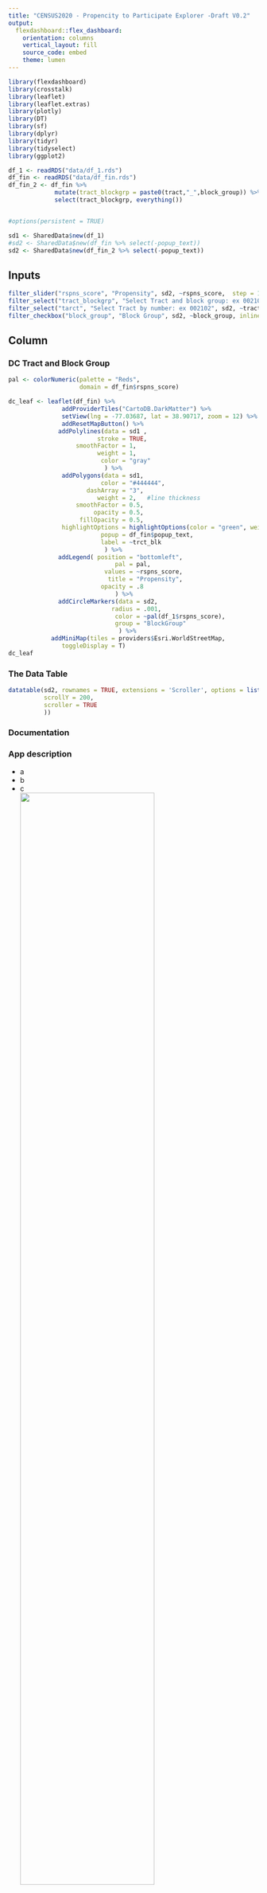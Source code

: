 ```yaml
---
title: "CENSUS2020 - Propencity to Participate Explorer -Draft V0.2"
output: 
  flexdashboard::flex_dashboard:
    orientation: columns
    vertical_layout: fill
    source_code: embed
    theme: lumen
---
```


```r
library(flexdashboard)
library(crosstalk)
library(leaflet)
library(leaflet.extras)
library(plotly)
library(DT)
library(sf)
library(dplyr)
library(tidyr)
library(tidyselect)
library(ggplot2)

df_1 <- readRDS("data/df_1.rds")
df_fin <- readRDS("data/df_fin.rds")
df_fin_2 <- df_fin %>% 
             mutate(tract_blockgrp = paste0(tract,"_",block_group)) %>% 
             select(tract_blockgrp, everything()) 


#options(persistent = TRUE)

sd1 <- SharedData$new(df_1)
#sd2 <- SharedData$new(df_fin %>% select(-popup_text))
sd2 <- SharedData$new(df_fin_2 %>% select(-popup_text))

```

Inputs {.sidebar}
-----------------------------------------------------------------------


```r
filter_slider("rspns_score", "Propensity", sd2, ~rspns_score,  step = 1)
filter_select("tract_blockgrp", "Select Tract and block group: ex 002102_1", sd2, ~tract_blockgrp, multiple = FALSE)
filter_select("tarct", "Select Tract by number: ex 002102", sd2, ~tract, multiple = FALSE)#, selected = "000100")
filter_checkbox("block_group", "Block Group", sd2, ~block_group, inline = TRUE) 
```
  
Column {.tabset .tabset-fade}
-------------------------------------
 
### DC Tract and Block Group 

```r

pal <- colorNumeric(palette = "Reds",
                    domain = df_fin$rspns_score)

dc_leaf <- leaflet(df_fin) %>%
               addProviderTiles("CartoDB.DarkMatter") %>%
               setView(lng = -77.03687, lat = 38.90717, zoom = 12) %>%
               addResetMapButton() %>%
              addPolylines(data = sd1 ,
                         stroke = TRUE, 
                   smoothFactor = 1,
                         weight = 1, 
                          color = "gray"
                           ) %>% 
               addPolygons(data = sd1,
                          color = "#444444", 
                      dashArray = "3",
                         weight = 2,   #line thickness 
                   smoothFactor = 0.5,
                        opacity = 0.5,
                    fillOpacity = 0.5,
               highlightOptions = highlightOptions(color = "green", weight = 5,bringToFront = TRUE), 
                          popup = df_fin$popup_text,
                          label = ~trct_blk
                           ) %>% 
              addLegend( position = "bottomleft", 
                              pal = pal, 
                           values = ~rspns_score,
                            title = "Propensity",
                          opacity = .8
                              ) %>%
              addCircleMarkers(data = sd2,
                             radius = .001, 
                              color = ~pal(df_1$rspns_score),
                              group = "BlockGroup"
                               ) %>%
            addMiniMap(tiles = providers$Esri.WorldStreetMap,
               toggleDisplay = T)       
dc_leaf
```

### The Data Table 
```r
datatable(sd2, rownames = TRUE, extensions = 'Scroller', options = list(
          scrollY = 200,
          scroller = TRUE
          ))
```

### Documentation
<h3>App description </h3>
* a  
* b  
* c  
![](fig/census_app_front_1_note.png){width=75%}  

<h3>Feature Selectoin Consideration </h3>
- a  
- b  
- c 

<h3>Control Buttons </h3>  
- a  
- b  
- c    
<h3>Data Dictonary* </h3>   
- a  
- b  
- c  

Column {data-width=400}
-------------------------------------
   
### Language

```r
plot_ly(sd2, x = ~tract, y = ~spanish, type = 'bar', name = 'spanish or spanish creol') %>%
    add_trace(y = ~indoEuro, name = 'Indo European') %>%
    add_trace(y = ~api, name = 'Asian & Pacific Island') %>%
    add_trace(y = ~other, name = 'Other') %>%
    layout(yaxis = list(title = 'Percent'), barmode = 'group')
```   
 
### Propensity Index
    
```r
library(plotly)
p2 <- plot_ly(sd2, x = ~mail_return, 
                   y = ~rspns_score, 
               color = ~rspns_score, 
              colors = 'Reds') %>%
        add_markers() 
p2
```
